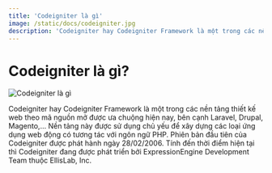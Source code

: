 ```yaml
---
title: 'Codeigniter là gì'
image: /static/docs/codeigniter.jpg
description: 'Codeigniter hay Codeigniter Framework là một trong các nền tảng thiết kế web theo mã nguồn mở được ưa chuộng hiện nay.'
---
```


# Codeigniter là gì?

![Codeigniter là gì](/static/docs/codeigniter.jpg)

Codeigniter hay Codeigniter Framework là một trong các nền tảng thiết kế web theo mã nguồn mở được ưa chuộng hiện nay, bên cạnh Laravel, Drupal, Magento,… Nền tảng này được sử dụng chủ yếu để xây dựng các loại ứng dụng web động có tương tác với ngôn ngữ PHP. Phiên bản đầu tiên của Codeigniter được phát hành ngày 28/02/2006. Tính đến thời điểm hiện tại thì Codeigniter đang được phát triển bởi ExpressionEngine Development Team thuộc EllisLab, Inc.
